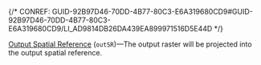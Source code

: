 

{/* CONREF: GUID-92B97D46-70DD-4B77-80C3-E6A319680CD9#GUID-92B97D46-70DD-4B77-80C3-E6A319680CD9/LI_AD9814DB26DA439EA899971516D5E44D  */}

[Output Spatial Reference](/output-spatial-reference) (`outSR`)—The output raster will be projected into the output spatial reference.
